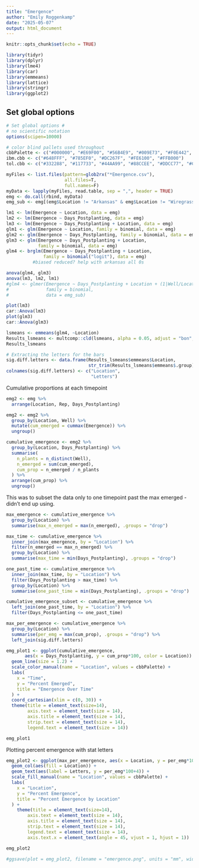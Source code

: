 ```yaml
---
title: "Emergence"
author: "Emily Roggenkamp"
date: "2025-05-07"
output: html_document
---
```


```r
knitr::opts_chunk$set(echo = TRUE)
```

```r
library(tidyr)
library(dplyr)
library(lme4)
library(car)
library(emmeans)
library(lattice)
library(stringr)
library(ggplot2)
```

## Set global options ##
```r
# Set global options #
# no scientific notation
options(scipen=10000) 

# color blind pallets used throughout 
cbbPalette <- c("#000000", "#E69F00", "#56B4E9", "#009E73", "#F0E442", "#0072B2", "#D55E00", "#CC79A7")
ibm.cbb <- c("#648FFF", "#785EF0", "#DC267F", "#FE6100", "#FFB000")
tol.cbb <- c("#332288", "#117733", "#44AA99", "#88CCEE", "#DDCC77", "#CC6677", "#AA4499", "#882255")
```

```r
myFiles <- list.files(pattern=glob2rx("*Emergence.csv"),
                      all.files=T, 
                      full.names=F)
myData <- lapply(myFiles, read.table, sep = ",", header = TRUE)
emg <- do.call(rbind, myData)
emg_sub <- emg[(emg$Location != "Arkansas" & emg$Location != "Wiregrass"),]
```

```r
lm1 <- lm(Emergence ~ Location, data = emg)
lm2 <- lm(Emergence ~ Days_Postplanting, data = emg)
lm3 <- lm(Emergence ~ Days_Postplanting + Location, data = emg)
glm1 <- glm(Emergence ~ Location, family = binomial, data = emg)
glm2 <- glm(Emergence ~ Days_Postplanting, family = binomial, data = emg)
glm3 <- glm(Emergence ~ Days_Postplanting + Location, 
            family = binomial, data = emg)
glm4 <- brglm(Emergence ~ Days_Postplanting + Location, 
              family = binomial("logit"), data = emg)
          #biased reduced? help with arkansas all 0s

anova(glm4, glm3)
anova(lm3, lm2, lm1)
#glm4 <- glmer(Emergence ~ Days_Postplanting + Location + (1|Well/Location),
#              family = binomial,
#              data = emg_sub)
```

```r
plot(lm3)
car::Anova(lm3)
plot(glm3)
car::Anova(glm3)
```

```r
lsmeans <- emmeans(glm4, ~Location) 
Results_lsmeans <- multcomp::cld(lsmeans, alpha = 0.05, adjust = "bon", reversed = TRUE, details = TRUE, Letters = letters) # contrast with Tukey adjustment
Results_lsmeans

# Extracting the letters for the bars
sig.diff.letters <- data.frame(Results_lsmeans$emmeans$Location, 
                               str_trim(Results_lsmeans$emmeans$.group))
colnames(sig.diff.letters) <- c("Location", 
                                "Letters")
```

Cumulative proportions at each timepoint
```r
emg2 <- emg %>%
  arrange(Location, Rep, Days_Postplanting)

emg2 <- emg2 %>%
  group_by(Location, Well) %>%
  mutate(cum_emerged = cummax(Emergence)) %>%
  ungroup()

cumulative_emergence <- emg2 %>%
  group_by(Location, Days_Postplanting) %>%
  summarise(
    n_plants = n_distinct(Well),
    n_emerged = sum(cum_emerged),
    cum_prop = n_emerged / n_plants
  ) %>%
  arrange(cum_prop) %>% 
  ungroup()
```

This was to subset the data only to one timepoint past the max emerged - didn't end up using.

```r
max_emergence <- cumulative_emergence %>%
  group_by(Location) %>%
  summarise(max_n_emerged = max(n_emerged), .groups = "drop")

max_time <- cumulative_emergence %>%
  inner_join(max_emergence, by = "Location") %>%
  filter(n_emerged == max_n_emerged) %>%
  group_by(Location) %>%
  summarise(max_time = min(Days_Postplanting), .groups = "drop")

one_past_time <- cumulative_emergence %>%
  inner_join(max_time, by = "Location") %>%
  filter(Days_Postplanting > max_time) %>%
  group_by(Location) %>%
  summarise(one_past_time = min(Days_Postplanting), .groups = "drop")

cumulative_emergence_subset <- cumulative_emergence %>%
  left_join(one_past_time, by = "Location") %>%
  filter(Days_Postplanting <= one_past_time)

max_per_emergence <- cumulative_emergence %>%
  group_by(Location) %>%
  summarise(per_emg = max(cum_prop), .groups = "drop") %>%
  left_join(sig.diff.letters)
```

```r
emg_plot1 <- ggplot(cumulative_emergence, 
       aes(x = Days_Postplanting, y = cum_prop*100, color = Location)) +
  geom_line(size = 1.2) +
  scale_color_manual(name = "Location", values = cbbPalette) +
  labs(
    x = "Time",
    y = "Percent Emerged",
    title = "Emergence Over Time"
  ) +
  coord_cartesian(xlim = c(0, 30)) +
  theme(title = element_text(size=14),
        axis.text = element_text(size = 14), 
        axis.title = element_text(size = 14), 
        strip.text = element_text(size = 14), 
        legend.text = element_text(size = 14))

emg_plot1
```

Plotting percent emergence with stat letters
```r
emg_plot2 <- ggplot(max_per_emergence, aes(x = Location, y = per_emg*100)) +
  geom_col(aes(fill = Location)) +
  geom_text(aes(label = Letters, y = per_emg*100+4)) +
  scale_fill_manual(name = "Location", values = cbbPalette) +
  labs(
    x = "Location",
    y = "Percent Emergence",
    title = "Percent Emergence by Location"
  ) +
    theme(title = element_text(size=14),
        axis.text = element_text(size = 14), 
        axis.title = element_text(size = 14), 
        strip.text = element_text(size = 14), 
        legend.text = element_text(size = 14),
        axis.text.x = element_text(angle = 45, vjust = 1, hjust = 1))

emg_plot2
```

```r
#ggsave(plot = emg_plot2, filename = "emergence.png", units = "mm", width = 150, height = 100, dpi = 600)
```